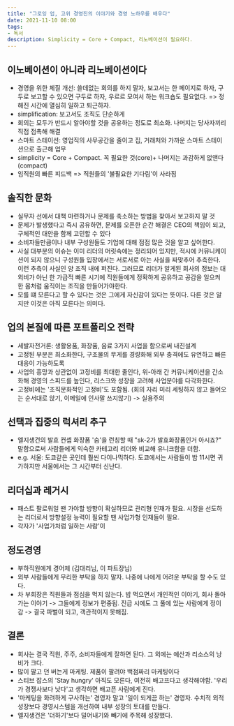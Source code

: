 ```yaml
---
title: "그로잉 업, 고위 경영진의 이야기와 경영 노하우를 배우다"
date: 2021-11-10 08:00
tags:
- 독서
description: Simplicity = Core + Compact, 리노베이션이 필요하다.
---
```


## 이노베이션이 아니라 리노베이션이다

- 경영을 위한 체질 개선: 쓸데없는 회의를 하지 말자, 보고서는 한 페이지로 하자, 구두로 보고할 수 있으면 구두로 하자,
우르르 모여서 하는 워크숍도 필요없다. => 정해진 시간에 열심히 일하고 퇴근하자.
- simplification: 보고서도 조직도 단순하게
- 회의는 모두가 반드시 알아야할 것을 공유하는 정도로 최소화. 나머지는 당사자끼리 직접 접촉해 해결
- 스마트 스테이션: 영업직의 사무공간을 줄이고 집, 거래처와 가까운 스마트 스테이션으로 출근해 업무
- simplicity = Core + Compact. 꼭 필요한 것(core)+ 나머지는 과감하게 없앤다(compact)
- 임직원의 빠른 피드백 => 직원들의 '불필요한 기다림'이 사라짐

## 솔직한 문화

- 실무자 선에서 대책 마련하거나 문제를 축소하는 방법을 찾아서 보고하지 말 것
- 문제가 발생했다고 즉시 공유하면, 문제를 오픈한 순간 해결은 CEO의 책임이 되고, 구체적인 대안을 함께 고민할 수 있다
- 소비자들만큼이나 내부 구성원들도 기업에 대해 점점 많은 것을 알고 싶어한다. 
- 사실 대부분의 이슈는 이미 리더의 머릿속에는 정리되어 있지만, 적시에 커뮤니케이션이 되지 않으니 구성원들 입장에서는 서로서로 아는 사실을 짜맞추어 추측한다. 이런 추측이 사실인 양 조직 내에 퍼진다. 그러므로 리더가 알게된 회사의 정보는 대외비가 아닌 한 가급적 빠른 시기에 직원들에게 정확하게 공유하고 공감을 일으켜 한 몸처럼 움직이는 조직을 만들어가야한다.
- 모를 떄 모른다고 할 수 있다는 것은 그에게 자신감이 있다는 뜻이다. 다른 것은 알지만 이것은 아직 모른다는 의미다. 

## 업의 본질에 따른 포트폴리오 전략

- 세발자전거론: 생활용품, 화장품, 음료 3가지 사업을 함으로써 내진설계
- 고정된 부분은 최소화한다, 구조물의 무게를 경량화해 외부 충격에도 유연하고 빠른 대응이 가능하도록
- 사업의 흥망과 상관없이 고정비를 최대한 줄인다, 위-아래 간 커뮤니케이션을 간소화해 경영의 스피드를 높인다, 리스크와 성장을 고려해 사업분야를 다각화한다.
- 고정비에는 '조직문화적인 고정비'도 포함됨. (회의 자리 미리 세팅하지 않고 들어오는 순서대로 앉기, 이메일에 인사말 쓰지않기) -> 실용주의 

## 선택과 집중의 럭셔리 추구

- 엘지생건의 발효 컨셉 화장품 '숨'을 런칭할 때 "sk-2가 발효화장품인거 아시죠?" 말함으로써 사람들에게 익숙한 카테고리 리더와 비교해 유니크함을 더함. 
- e.g. 서울: 도쿄같은 곳인데 훨씬 다이나믹하다. 도쿄에서는 사람들이 밤 11시면 귀가하지만 서울에서는 그 시간부터 신난다. 

## 리더십과 레거시

- 패스트 팔로워일 땐 가야할 방향이 확실하므로 관리형 인재가 필요. 시장을 선도하는 리더로서 방향설정 능력이 필요할 땐 사업가형 인재들이 필요.
- 각자가 '사업가처럼 일하는 사람'이 

## 정도경영

- 부하직원에게 경어체 (김대리님, 이 파트장님)
- 외부 사람들에게 무리한 부탁을 하지 말자. 나중에 나에게 어려운 부탁을 할 수도 있다.
- 차 부회장은 직원들과 점심을 먹지 않는다. 밥 먹으면서 개인적인 이야기, 회사 돌아가는 이야기 -> 그들에게 정보가 편중됨. 진급 시에도 그 풀에 있는 사람에게 정이 감 -> 결국 파벌이 되고, 객관적이지 못해짐. 

## 결론

- 회사는 결국 직원, 주주, 소비자들에게 잘하면 된다. 그 외에는 예산과 리소스의 낭비가 크다.
- 많이 팔고 던 버는게 마케팅. 제품이 팔려야 백점짜리 마케팅이다
- 스티브 잡스의 'Stay hungry' 아직도 모른다, 여전히 배고프다고 생각해야함. '우리가 경쟁사보다 낫다'고 생각하면 배고픈 사람에게 진다. 
- '마케팅을 화려하게 구사하는' 경영자 말고 '일이 되게끔 하는' 경영자. 수치적 외적 성장보다 경영시스템을 개선하여 내부 성장의 토대를 만들다.
- 엘지생건은 '더하기'보다 덜어내기와 빼기에 주목해 성장했다.
